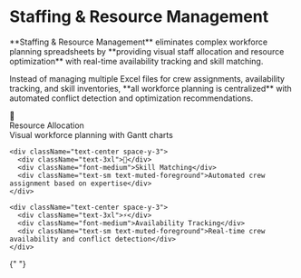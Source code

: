 # Staffing & Resource Management

<div className="flex flex-col items-center justify-center min-h-[400px] space-y-6">
  <div className="p-6 bg-orange-100 dark:bg-orange-900/20 rounded-full">
    <Users2 className="h-16 w-16 text-orange-600 dark:text-orange-400" />
  </div>

  <p className="text-lg font-semibold text-center max-w-4xl">
    **Staffing & Resource Management** eliminates complex workforce planning spreadsheets by **providing visual staff
    allocation and resource optimization** with real-time availability tracking and skill matching.
  </p>

  <p className="text-center text-muted-foreground max-w-3xl">
    Instead of managing multiple Excel files for crew assignments, availability tracking, and skill inventories, **all
    workforce planning is centralized** with automated conflict detection and optimization recommendations.
  </p>

  <div className="grid grid-cols-3 gap-8 mt-8">
    <div className="text-center space-y-3">
      <div className="text-3xl">📅</div>
      <div className="font-medium">Resource Allocation</div>
      <div className="text-sm text-muted-foreground">Visual workforce planning with Gantt charts</div>
    </div>

    <div className="text-center space-y-3">
      <div className="text-3xl">🎯</div>
      <div className="font-medium">Skill Matching</div>
      <div className="text-sm text-muted-foreground">Automated crew assignment based on expertise</div>
    </div>

    <div className="text-center space-y-3">
      <div className="text-3xl">⚡</div>
      <div className="font-medium">Availability Tracking</div>
      <div className="text-sm text-muted-foreground">Real-time crew availability and conflict detection</div>
    </div>
  </div>
</div>{" "}
